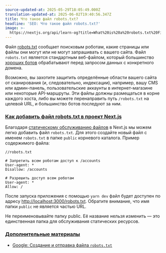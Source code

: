```yaml
---
source-updated-at: 2025-05-29T18:05:49.000Z
translation-updated-at: 2025-06-02T19:40:56.347Z
title: Что такое файл robots.txt?
headline: 'SEO: Что такое файл robots.txt?'
image: >-
  https://nextjs.org/api/learn-og?title=What%20is%20a%20robots.txt%20File?&amp;chapter=6
---
```


Файл [robots.txt](https://developers.google.com/search/docs/advanced/robots/intro) сообщает поисковым роботам, какие страницы или файлы они могут или не могут запрашивать с вашего сайта. Файл `robots.txt` является стандартным веб-файлом, который большинство [хороших ботов](https://www.cloudflare.com/learning/bots/how-to-manage-good-bots) обрабатывают перед запросом данных с конкретного домена.

Возможно, вы захотите защитить определённые области вашего сайта от сканирования (и, следовательно, индексации), например, вашу CMS или админ-панель, пользовательские аккаунты в интернет-магазине или некоторые API-маршруты. Эти файлы должны размещаться в корне каждого хоста, либо вы можете перенаправить путь `/robots.txt` на целевой URL, и большинство ботов последуют за ним.

### [Как добавить файл robots.txt в проект Next.js](#how-to-add-a-robotstxt-file-to-a-nextjs-project)

Благодаря [статическому обслуживанию файлов](/docs/basic-features/static-file-serving) в Next.js мы можем легко добавить файл `robots.txt`. Для этого создайте новый файл с именем `robots.txt` в папке `public` корневого каталога. Пример содержимого файла:

```
//robots.txt
 
# Запретить всем роботам доступ к /accounts
User-agent: *
Disallow: /accounts
 
# Разрешить доступ всем роботам
User-agent: *
Allow: /
```

После запуска приложения с помощью `yarn dev` файл будет доступен по адресу [http://localhost:3000/robots.txt](http://localhost:3000/robots.txt). Обратите внимание, что имя папки `public` не является частью URL.

Не переименовывайте папку public. Её название нельзя изменить — это единственная папка для обслуживания статических ресурсов.

### [Дополнительные материалы](#further-reading)

*   [Google: Создание и отправка файла `robots.txt`](https://developers.google.com/search/docs/advanced/robots/create-robots-txt)